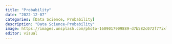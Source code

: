 ```yaml
---
title: "Probability"
date: "2022-12-07"
categories: [Data Science, Probability]
description: "Data Science-Probability"
image: https://images.unsplash.com/photo-1609017909889-d7b582c072f7?ixlib=rb-1.2.1&q=80&cs=tinysrgb&fm=jpg&crop=entropy&w=3600
editor: visual
---
```

